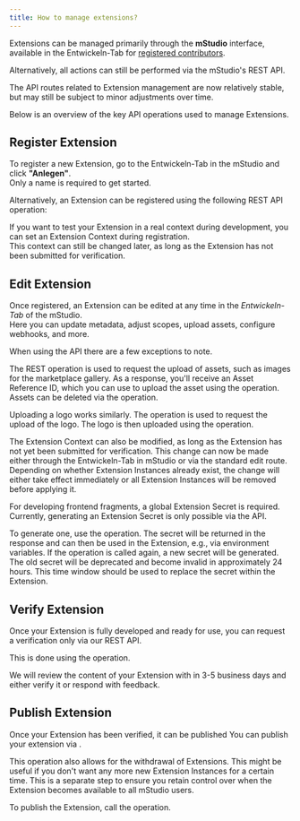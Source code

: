 ```yaml
---
title: How to manage extensions?
---
```



Extensions can be managed primarily through the **mStudio** interface, available in the Entwickeln-Tab for [registered contributors](../become-contributor).  

Alternatively, all actions can still be performed via the mStudio's REST API.  

The API routes related to Extension management are now relatively stable, but may still be subject to minor adjustments over time.

Below is an overview of the key API operations used to manage Extensions.

## Register Extension

To register a new Extension, go to the Entwickeln-Tab in the mStudio and click **"Anlegen"**.  
Only a name is required to get started.

Alternatively, an Extension can be registered using the following REST API operation:

<OperationLink operation="extension-register-extension" />

If you want to test your Extension in a real context during development, you can set an Extension Context during registration.  
This context can still be changed later, as long as the Extension has not been submitted for verification.

## Edit Extension

Once registered, an Extension can be edited at any time in the *Entwickeln-Tab* of the mStudio.  
Here you can update metadata, adjust scopes, upload assets, configure webhooks, and more.

<OperationLink operation="extension-patch-extension" />

When using the API there are a few exceptions to note.

The REST operation <OperationLink operation="extension-request-asset-upload" /> is used to request the upload of assets, such as images for the marketplace gallery.
As a response, you'll receive an Asset Reference ID, which you can use to upload the asset using the <OperationLink operation="file-create-file" /> operation.
Assets can be deleted via the <OperationLink operation="extension-remove-asset" /> operation.

Uploading a logo works similarly. The operation <OperationLink operation="extension-request-logo-upload" /> is used to request the upload of the logo.
The logo is then uploaded using the <OperationLink operation="file-create-file" /> operation.

The Extension Context can also be modified, as long as the Extension has not yet been submitted for verification.
This change can now be made either through the Entwickeln-Tab in mStudio or via the standard edit route.
Depending on whether Extension Instances already exist, the change will either take effect immediately or all Extension Instances will be removed before applying it.

For developing frontend fragments, a global Extension Secret is required. <br/>
Currently, generating an Extension Secret is only possible via the API. 

To generate one, use the <OperationLink operation="extension-generate-extension-secret" /> operation.
The secret will be returned in the response and can then be used in the Extension, e.g., via environment variables.
If the operation is called again, a new secret will be generated.
The old secret will be deprecated and become invalid in approximately 24 hours.
This time window should be used to replace the secret within the Extension.

## Verify Extension

Once your Extension is fully developed and ready for use,
you can request a verification only via our REST API.

This is done using the <OperationLink operation="extension-request-extension-verification" /> operation.

We will review the content of your Extension with in 3-5 business days and either verify it or respond with feedback.

## Publish Extension

Once your Extension has been verified, it can be published
You can publish your extension via <OperationLink operation="extension-set-extension-published-state" />.

This operation also allows for the withdrawal of Extensions. 
This might be useful if you don't want any more new Extension Instances for a certain time. 
This is a separate step to ensure you retain control over when the Extension becomes available to all mStudio users.

To publish the Extension, call the <OperationLink operation="extension-set-extension-published-state" /> operation.
